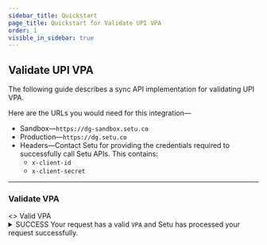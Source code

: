 ```yaml
---
sidebar_title: Quickstart
page_title: Quickstart for Validate UPI VPA
order: 1
visible_in_sidebar: true
---
```


## Validate UPI VPA

The following guide describes a sync API implementation for validating UPI VPA.

Here are the URLs you would need for this integration—

- Sandbox—`https://dg-sandbox.setu.co`
- Production—`https://dg.setu.co`
- Headers—Contact Setu for providing the credentials required to successfully call Setu APIs. This contains:
  - `x-client-id`
  - `x-client-secret`

<hr class="primary" />

### Validate VPA

<Row>
  <Portion desktopSpan="whole">
    <Tabs
      tabs={[
        {
          key: "1",
          label: "200",
          content: (
            <>
              <>
                <Text size="small" weight="600">
                  Valid VPA
                </Text>
                <Card padding="nano" shape="rounded" marginBottom="micro">
                  <details>
                    <summary>
                      <Badge type="success">SUCCESS</Badge> Your request has a
                      valid <code>VPA</code> and Setu has processed your request
                      successfully.
                    </summary>
                    <hr className="tertiary" />
                    <h5>Request</h5>
                    <CodeBlockWithCopy language="json">
                      {`POST  /api/verify/ban/validate_vpa
 
{ 
  "vpa": "user1@icici"
} `}
                    </CodeBlockWithCopy>
                    <hr className="tertiary" />
                    <h5>Response</h5>
                    <p>You will get the following details—</p>
                    <CodeBlockWithCopy language="json">
                      {`{
    "status": "SUCCESS",
    "data": {
        "vpa": "user1@icici",
        "bankAccountName": "PAYUSUB123",
        "bankAccountIfsc": "UTIB0002083",
        "entityType": "MERCHANT", // or INDIVIDUAL
        "ifscCrossCheck": true,
        "ifscDetails": {
            "name": "Axis Bank",
            "branch": "KAPODRA, SURAT",
            "center": "SURAT",
            "district": "SURAT",
            "state": "GUJARAT",
            "address": "J R SQUARE, MAMTA PARK - 1 KAPODRA, VARACHHA MAIN ROAD,  SURAT - 395 006",
            "contact": "",
            "imps": "true",
            "rtgs": "true",
            "city": "SURAT",
            "iso3166": "IN-GJ",
            "neft": "true",
            "micr": "395211016",
            "upi": "true",
            "swift": ""
        },
        "merchantDetails": {  // if MERCHANT
            "mccCode": "1520",
            "identifier": {
                "merchantType": "SMALL",
                "merchantGenre": "OFFLINE",
                "onBoardingType": "BANK"
            },
            "name": {
                "brand": "praimports",
                "legal": "Indian",
                "franchise": "rajababuimpor"
            },
            "ownership": {
                "type": "PRIVATE"
            }
        }
    },
    "traceId": "4c93e6bb-8017-4fc4-b44b-4cf186c9c6d5",
}`}
                    </CodeBlockWithCopy>
                  </details>
                </Card>
              </>
              <>
                <Text size="small" weight="600">
                  Invalid VPA
                </Text>
                <Card padding="nano" shape="rounded" marginBottom="micro">
                  <details>
                    <summary>
                      <Badge type="failure">ERROR</Badge> Setu has processed
                      your request successfully but the request has an invalid{" "}
                      <code>VPA</code>.
                    </summary>
                    <hr className="tertiary" />
                    <h5>Request</h5>
                    <CodeBlockWithCopy language="json">
                      {`POST  /api/verify/ban/validate_vpa
 
{ 
  "vpa": "random@icici"
} `}
                    </CodeBlockWithCopy>
                    <hr className="tertiary" />
                    <h5>Response</h5>
                    <p>You will get the following details—</p>
                    <CodeBlockWithCopy language="json">
                      {`{
    "status": "ERROR",
    "message": "Invalid virtual address",
    "traceId": "061b26e1-cb3c-4373-a761-ad03d6251f04"
}`}
                    </CodeBlockWithCopy>
                  </details>
                </Card>
              </>
            </>
          ),
        },
        {
          key: "2",
          label: "400",
          content: (
            <>
              <p>
                <Badge type="failure">BAD REQUEST</Badge> Your request contents
                invalid <code>VPA</code> format
              </p>
              <hr className="tertiary" />
              <h5>Request</h5>
              <CodeBlockWithCopy language="json">
                {`POST  /api/verify/ban/validate_vpa
 
{
    "vpa": "user__icici"
} `}
              </CodeBlockWithCopy>
              <hr className="tertiary" />
              <h5>Response</h5>
              <CodeBlockWithCopy language="json">
                {`{
    "error": {
        "code": "bad_request",
        "detail": "invalid vpa format",
        "traceId": "d13fb707-e8ce-4a92-aa10-3194b1e2f7b5"
    }
}`}
              </CodeBlockWithCopy>
            </>
          ),
        },
        {
          key: "3",
          label: "500",
          content: (
            <>
              <p>
                <Badge type="failure">INTERNAL SERVER ERROR</Badge> Setu’s system has failed to process your request due to some internal error or upstream error.
              </p>
              <hr className="tertiary" />
              <h5>Request</h5>
              <CodeBlockWithCopy language="json">
                {`POST  /api/verify/ban/validate_vpa
 
{
    "vpa": "user1@icici"
} `}
              </CodeBlockWithCopy>
              <hr className="tertiary" />
              <h5>Response</h5>
              <CodeBlockWithCopy language="json">
                {`{
    "error": {
        "code": "upstream_service_error", // or, internal_server_error
        "detail": "Upstream service error. Please reach out to support along with the traceId.",
        "traceId": "0b0a2546-383c-4f32-9d72-abaaf69b9e0c"
    }
}`}
              </CodeBlockWithCopy>
            </>
          ),
        },
      ]}
    ></Tabs>
  </Portion>
</Row>
